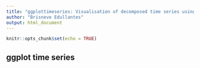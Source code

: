 ```yaml
---
title: "ggplottimeseries: Visualisation of decomposed time series using ggplot"
author: "Brisneve Edullantes"
output: html_document
---
```


```r
knitr::opts_chunk$set(echo = TRUE)
```

## ggplot time series
